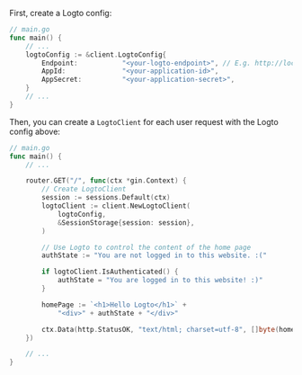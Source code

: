 
First, create a Logto config:

```go
// main.go
func main() {
	// ...
	logtoConfig := &client.LogtoConfig{
		Endpoint:           "<your-logto-endpoint>", // E.g. http://localhost:3001
		AppId:              "<your-application-id>",
		AppSecret:          "<your-application-secret>",
	}
	// ...
}
```

<GetAppSecret />

Then, you can create a `LogtoClient` for each user request with the Logto config above:

```go
// main.go
func main() {
	// ...

	router.GET("/", func(ctx *gin.Context) {
		// Create LogtoClient
		session := sessions.Default(ctx)
		logtoClient := client.NewLogtoClient(
			logtoConfig,
			&SessionStorage{session: session},
		)

		// Use Logto to control the content of the home page
		authState := "You are not logged in to this website. :("

		if logtoClient.IsAuthenticated() {
			authState = "You are logged in to this website! :)"
		}

		homePage := `<h1>Hello Logto</h1>` +
			"<div>" + authState + "</div>"

		ctx.Data(http.StatusOK, "text/html; charset=utf-8", []byte(homePage))
	})

	// ...
}
```
